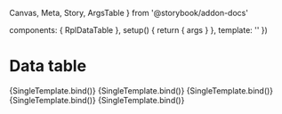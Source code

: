   Canvas,
  Meta,
  Story,
  ArgsTable
} from '@storybook/addon-docs'

  components: { RplDataTable },
  setup() {
    return { args }
  },
  template: '<RplDataTable v-bind="args" />'
})

<Meta
  title='Core/Containers/Data table'
  component={RplDataTable}
/>

# Data table

<ArgsTable of={RplDataTable} />

<Canvas>
  <Story
    name="Custom content"
    play={a11yStoryCheck}
    args={{
      caption: "Optional table caption",
      footer: "Optional table footer",
      columns: RplDataTableColumns,
      items: RplDataTableItems,
      showExtraContent: true,
      headingType: {
        horizontal: true,
        vertical: true
      }
    }}
  >
    {SingleTemplate.bind()}
  </Story>
</Canvas>

<Canvas>
  <Story
    name="Component cell renderers"
    play={a11yStoryCheck}
    args={{
      caption: "Fastest animals",
      footer: "Optional table footer",
      columns: RplDataTableColumnConfig,
      items: RplDataTableComplexItems,
      headingType: {
        horizontal: true,
        vertical: true
      }
    }}
  >
    {SingleTemplate.bind()}
  </Story>
</Canvas>

<Canvas>
  <Story
    name="Object key cell renderers"
    play={a11yStoryCheck}
    args={{
      caption: "Fastest animals",
      footer: "Optional table footer",
      columns: RplDataTableObjectKeyColumnConfig,
      items: RplDataTableObjects,
      headingType: {
        horizontal: true,
        vertical: false
      }
    }}
  >
    {SingleTemplate.bind()}
  </Story>
</Canvas>

<Canvas>
  <Story
    name="Structured content"
    play={a11yStoryCheck}
    args={{
      caption: "Optional table caption",
      footer: "Optional table footer",
      columns: RplDataTableStructuredColumns,
      items: RplDataTableStructuredItems,
      headingType: {
        horizontal: true,
        vertical: true
      },
      showExtraContent: true,
      offset: 1
    }}
  >
    {SingleTemplate.bind()}
  </Story>
</Canvas>

<Canvas>
  <Story
    name="More component"
    play={a11yStoryCheck}
    args={{
      caption: "Pets",
      footer: "Extra content displayed without offset",
      columns: RplDataTableObjectKeyColumnConfig,
      items: RplDataTableExtraComponents,
      headingType: {
        horizontal: true,
        vertical: true
      },
      showExtraContent: true,
      offset: 0
    }}
  >
    {SingleTemplate.bind()}
  </Story>
</Canvas>
